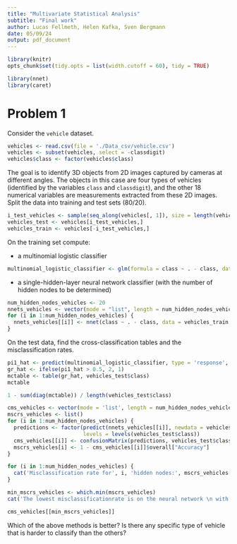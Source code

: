 ```yaml
---
title: "Multivariate Statistical Analysis"
subtitle: "Final work"
author: Lucas Fellmeth, Helen Kafka, Sven Bergmann
date: 05/09/24
output: pdf_document
---
```


```r
library(knitr)
opts_chunk$set(tidy.opts = list(width.cutoff = 60), tidy = TRUE)
```
```r
library(nnet)
library(caret)
```
# Problem 1

Consider the ``vehicle`` dataset.
```r
vehicles <- read.csv(file = './Data_csv/vehicle.csv')
vehicles <- subset(vehicles, select = -classdigit)
vehicles$class <- factor(vehicles$class)
```

The goal is to identify 3D objects from 2D images captured by cameras at different angles.
The objects in this case are four types of vehicles
(identified by the variables ``class`` and ``classdigit``),
and the other 18 numerical variables are measurements extracted from these 2D images.
Split the data into training and test sets (80/20).

```r
i_test_vehicles <- sample(seq_along(vehicles[, 1]), size = length(vehicles[, 1]) * 0.2)
vehicles_test <- vehicles[i_test_vehicles,]
vehicles_train <- vehicles[-i_test_vehicles,]
```

On the training set compute:

- a multinomial logistic classifier

```r
multinomial_logistic_classifier <- glm(formula = class ~ . - class, data = vehicles_train, family = binomial)
```

- a single-hidden-layer neural network classifier (with the number of hidden nodes to be determined)

```r
num_hidden_nodes_vehicles <- 20
nnets_vehicles <- vector(mode = "list", length = num_hidden_nodes_vehicles)
for (i in 1:num_hidden_nodes_vehicles) {
  nnets_vehicles[[i]] <- nnet(class ~ . - class, data = vehicles_train, size = i, trace = F)
}
```

On the test data,
find the cross-classification tables and the misclassification rates.

```r
pi1_hat <- predict(multinomial_logistic_classifier, type = 'response', newdata = vehicles_test)
gr_hat <- ifelse(pi1_hat > 0.5, 2, 1)
mctable <- table(gr_hat, vehicles_test$class)
mctable
```
```r
1 - sum(diag(mctable)) / length(vehicles_test$class)
```

```r
cms_vehicles <- vector(mode = 'list', length = num_hidden_nodes_vehicles)
mscrs_vehicles <- list()
for (i in 1:num_hidden_nodes_vehicles) {
  predictions <- factor(predict(nnets_vehicles[[i]], newdata = vehicles_test, type = 'class'),
                        levels = levels(vehicles_test$class))
  cms_vehicles[[i]] <- confusionMatrix(predictions, vehicles_test$class)
  mscrs_vehicles[i] <- 1 - cms_vehicles[[i]]$overall["Accuracy"]
}
```

```r
for (i in 1:num_hidden_nodes_vehicles) {
  cat('Misclassification rate for', i, 'hidden nodes:', mscrs_vehicles[[i]], '\n')
}
```

```r
min_mscrs_vehicles <- which.min(mscrs_vehicles)
cat('The lowest misclassificationrate is on the neural network \n with', min_mscrs_vehicles, 'hidden nodes and a rate of', mscrs_vehicles[[min_mscrs_vehicles]], '.')
```

```r
cms_vehicles[[min_mscrs_vehicles]]
```

Which of the above methods is better?
Is there any specific type of vehicle that is harder to classify than the others?
